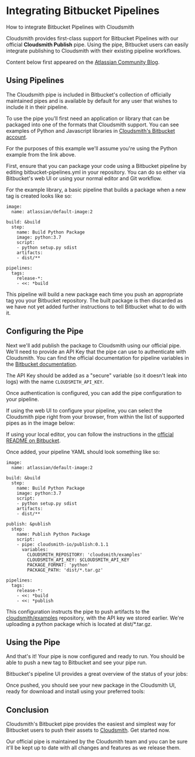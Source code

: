 


# Integrating Bitbucket Pipelines

How to integrate Bitbucket Pipelines with Cloudsmith


Cloudsmith provides first-class support for Bitbucket Pipelines with our official **Cloudsmith Publish** pipe. Using the pipe, Bitbucket users can easily integrate publishing to Cloudsmith with their existing pipeline workflows.

<Card
    title="cloudsmith-pipes-publish"
    description="Bitbucket Pipe for publishing artifacts"
    href="https://bitbucket.org/cloudsmith-io/publish/"
    linkText=""
    icon="utility/documentation"
  />

<BlockImage src={bitbucketPipeCloudsmithPublishImage} alt=""></BlockImage>

Content below first appeared on the [Atlassian Community Blog](https://community.atlassian.com/t5/Marketplace-Apps-Integrations/Cloudsmith-Bitbucket/ba-p/1148691).

## Using Pipelines

The Cloudsmith pipe is included in Bitbucket's collection of officially maintained pipes and is available by default for any user that wishes to include it in their pipeline.

To use the pipe you'll first need an application or library that can be packaged into one of the formats that Cloudsmith support. You can see examples of Python and Javascript libraries in [Cloudsmith's Bitbucket account](https://bitbucket.org/cloudsmith-io/?_ga=2.35066210.2132496434.1565627316-1859711499.1556636245).

For the purposes of this example we'll assume you're using the Python example from the link above.

First, ensure that you can package your code using a Bitbucket pipeline by editing bitbucket-pipelines.yml in your repository. You can do so either via Bitbucket's web UI or using your normal editor and Git workflow.

For the example library, a basic pipeline that builds a package when a new tag is created looks like so:

```text
image:
  name: atlassian/default-image:2

build: &build
  step:
    name: Build Python Package
    image: python:3.7
    script:
    - python setup.py sdist
    artifacts:
    - dist/**

pipelines:
  tags:
    release-*:
    - <<: *build
```

This pipeline will build a new package each time you push an appropriate tag you your Bitbucket repository. The built package is then discarded as we have not yet added further instructions to tell Bitbucket what to do with it.

## Configuring the Pipe

Next we'll add publish the package to Cloudsmith using our official pipe. We'll need to provide an API Key that the pipe can use to authenticate with Cloudsmith. You can find the official documentation for pipeline variables in the [Bitbucket documentation](https://confluence.atlassian.com/bitbucket/variables-in-pipelines-794502608.html?_ga=2.261427278.2132496434.1565627316-1859711499.1556636245).

The API Key should be added as a "secure" variable (so it doesn't leak into logs) with the name `CLOUDSMITH_API_KEY`.
<BlockImage src={bitbucketCloudsmithApiKeyImage} alt=""></BlockImage>

Once authentication is configured, you can add the pipe configuration to your pipeline.

If using the web UI to configure your pipeline, you can select the Cloudsmith pipe right from your browser, from within the list of supported pipes as in the image below:
<BlockImage src={cloudsmithBitbucketPipelineImage} alt=""></BlockImage>

If using your local editor, you can follow the instructions in the [official README on Bitbucket](https://bitbucket.org/cloudsmith-io/publish?_ga=2.189666536.2132496434.1565627316-1859711499.1556636245).

Once added, your pipeline YAML should look something like so:

```text
image:
  name: atlassian/default-image:2

build: &build
  step:
    name: Build Python Package
    image: python:3.7
    script:
    - python setup.py sdist
    artifacts:
    - dist/**

publish: &publish
  step:
    name: Publish Python Package
    script:
    - pipe: cloudsmith-io/publish:0.1.1
      variables:
        CLOUDSMITH_REPOSITORY: 'cloudsmith/examples'
        CLOUDSMITH_API_KEY: $CLOUDSMITH_API_KEY
        PACKAGE_FORMAT: 'python'
        PACKAGE_PATH: 'dist/*.tar.gz'

pipelines:
  tags:
    release-*:
    - <<: *build
    - <<: *publish
```

This configuration instructs the pipe to push artifacts to the [cloudsmith/examples](https://app.cloudsmith.com/cloudsmith/examples) repository, with the API key we stored earlier. We're uploading a python package which is located at dist/\*.tar.gz.

## Using the Pipe

And that's it! Your pipe is now configured and ready to run. You should be able to push a new tag to Bitbucket and see your pipe run.

Bitbucket's pipeline UI provides a great overview of the status of your jobs:
<BlockImage src={cloudsmithBitbucketPipelineUiImage} alt=""></BlockImage>

Once pushed, you should see your new package in the Cloudsmith UI, ready for download and install using your preferred tools:

<BlockImage src={cloudsmithBitbucketUploadImage} alt=""></BlockImage>

## Conclusion

Cloudsmith's Bitbucket pipe provides the easiest and simplest way for Bitbucket users to push their assets to [Cloudsmith](https://cloudsmith.com/). Get started now.

<Note variant="note" headline="Officially Maintained">
Our official pipe is maintained by the Cloudsmith team and you can be sure it'll be kept up to date with all changes and features as we release them.
</Note>
